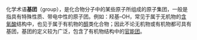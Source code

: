 {{Unreferenced|time=2021-12-29T19:54:22+00:00}}
{{noteTA
|G1=Chemistry}}
化学术语'''基团'''（group），是化合物分子中的某些原子所组成的原子集团，一般是指具有特殊性质、带电中性的原子团。例如：羟基–OH，常见于属于无机物的[[含氧酸|含氧酸]]结构中，也见于属于有机物的[[醇|醇]]类化合物；因此不论无机物或有机物都可具有基团，基团的定义较为广泛，包含了有机物结构中的[[官能团|官能团]]。

{{化學小作品}}